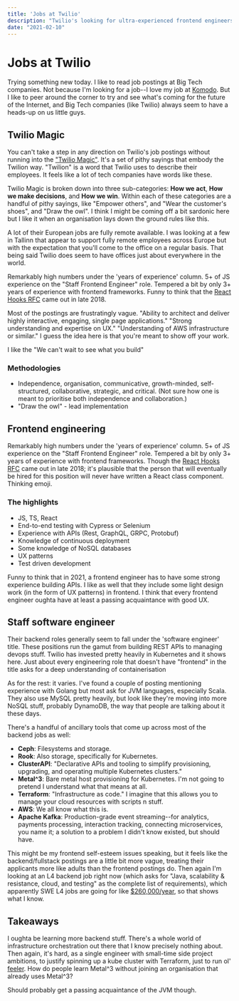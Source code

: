 ```yaml
---
title: 'Jobs at Twilio'
description: "Twilio's looking for ultra-experienced frontend engineers and backend engineers with knowledge of all sorts of I don't know what."
date: "2021-02-10"
---
```



<Date date="2021-02-10" />

# Jobs at Twilio

Trying something new today. I like to read job postings at Big Tech companies. Not because I'm looking for a job--I love my job at [Komodo](https://komododigital.co.uk). But I like to peer around the corner to try and see what's coming for the future of the Internet, and Big Tech companies (like Twilio) always seem to have a heads-up on us little guys.

## Twilio Magic
You can't take a step in any direction on Twilio's job postings without running into the ["Twilio Magic"](https://www.twilio.com/company/values). It's a set of pithy sayings that embody the Twilion way. "Twilion" is a word that Twilio uses to describe their employees. It feels like a lot of tech companies have words like these.

Twilio Magic is broken down into three sub-categories: **How we act**, **How we make decisions**, and **How we win**. Within each of these categories are a handful of pithy sayings, like "Empower others", and "Wear the customer's shoes", and "Draw the owl". I think I might be coming off a bit sardonic here but I like it when an organisation lays down the ground rules like this.

A lot of their European jobs are fully remote available. I was looking at a few in Tallinn that appear to support fully remote employees across Europe but with the expectation that you'll come to the office on a regular basis. That being said Twilio does seem to have offices just about everywhere in the world.

Remarkably high numbers under the 'years of experience' column. 5+ of JS experience on the "Staff Frontend Engineer" role. Tempered a bit by only 3+ years of experience with frontend frameworks. Funny to think that the [React Hooks RFC](https://github.com/reactjs/rfcs/blob/master/text/0068-react-hooks.md) came out in late 2018.

Most of the postings are frustratingly vague. "Ability to architect and deliver highly interactive, engaging, single page applications." "Strong understanding and expertise on UX." "Understanding of AWS infrastructure or similar." I guess the idea here is that you're meant to show off your work.

I like the "We can't wait to see what you build"

### Methodologies
- Independence, organisation, communicative, growth-minded, self-structured, collaborative, strategic, and critical. (Not sure how one is meant to prioritise both independence and collaboration.)
- "Draw the owl" - lead implementation

## Frontend engineering
Remarkably high numbers under the 'years of experience' column. 5+ of JS experience on the "Staff Frontend Engineer" role. Tempered a bit by only 3+ years of experience with frontend frameworks. Though the [React Hooks RFC](https://github.com/reactjs/rfcs/blob/master/text/0068-react-hooks.md) came out in late 2018; it's plausible that the person that will eventually be hired for this position will never have written a React class component. Thinking emoji.

### The highlights
- JS, TS, React
- End-to-end testing with Cypress or Selenium
- Experience with APIs (Rest, GraphQL, GRPC, Protobuf)
- Knowledge of continuous deployment
- Some knowledge of NoSQL databases
- UX patterns
- Test driven development

Funny to think that in 2021, a frontend engineer has to have some strong experience building APIs. I like as well that they include some light design work (in the form of UX patterns) in frontend. I think that every frontend engineer oughta have at least a passing acquaintance with good UX.

## Staff software engineer
Their backend roles generally seem to fall under the 'software engineer' title. These positions run the gamut from building REST APIs to managing devops stuff. Twilio has invested pretty heavily in Kubernetes and it shows here. Just about every engineering role that doesn't have "frontend" in the title asks for a deep understanding of containerisation

As for the rest: it varies. I've found a couple of posting mentioning experience with Golang but most ask for JVM languages, especially Scala. They also use MySQL pretty heavily, but look like they're moving into more NoSQL stuff, probably DynamoDB, the way that people are talking about it these days.

There's a handful of ancillary tools that come up across most of the backend jobs as well:

- **Ceph**: Filesystems and storage.
- **Rook**: Also storage, specifically for Kubernetes.
- **ClusterAPI**: "Declarative APIs and tooling to simplify provisioning, upgrading, and operating multiple Kubernetes clusters."
- **Metal^3**: Bare metal host provisioning for Kubernetes. I'm not going to pretend I understand what that means at all.
- **Terraform**: "Infrastructure as code." I imagine that this allows you to manage your cloud resources with scripts n stuff.
- **AWS**: We all know what this is.
- **Apache Kafka**: Production-grade event streaming--for analytics, payments processing, interaction tracking, connecting microservices, you name it; a solution to a problem I didn't know existed, but should have.

This might be my frontend self-esteem issues speaking, but it feels like the backend/fullstack postings are a little bit more vague, treating their applicants more like adults than the frontend postings do. Then again I'm looking at an L4 backend job right now (which asks for "Java, scalability & resistance, cloud, and testing" as the complete list of requirements), which apparently SWE L4 jobs are going for like [$260,000/year](https://www.levels.fyi/company/Google/salaries/Software-Engineer/L4/), so that shows what I know.

## Takeaways
I oughta be learning more backend stuff. There's a whole world of infrastructure orchestration out there that I know precisely nothing about. Then again, it's hard, as a single engineer with small-time side project ambitions, to justify spinning up a kube cluster with Terraform, just to run ol' [feeler](https://github.com/charlesharries/feeler). How do people learn Metal^3 without joining an organisation that already uses Metal^3?

Should probably get a passing acquaintance of the JVM though.